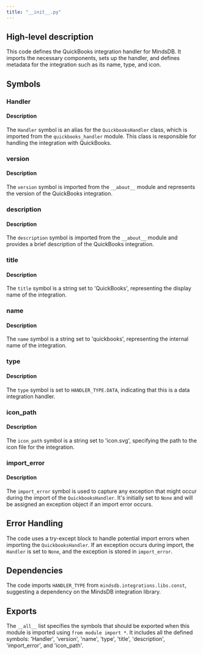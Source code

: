 ```yaml
---
title: "__init__.py"
---
```


## High-level description
This code defines the QuickBooks integration handler for MindsDB. It imports the necessary components, sets up the handler, and defines metadata for the integration such as its name, type, and icon.

## Symbols

### Handler
#### Description
The `Handler` symbol is an alias for the `QuickbooksHandler` class, which is imported from the `quickbooks_handler` module. This class is responsible for handling the integration with QuickBooks.

### version
#### Description
The `version` symbol is imported from the `__about__` module and represents the version of the QuickBooks integration.

### description
#### Description
The `description` symbol is imported from the `__about__` module and provides a brief description of the QuickBooks integration.

### title
#### Description
The `title` symbol is a string set to 'QuickBooks', representing the display name of the integration.

### name
#### Description
The `name` symbol is a string set to 'quickbooks', representing the internal name of the integration.

### type
#### Description
The `type` symbol is set to `HANDLER_TYPE.DATA`, indicating that this is a data integration handler.

### icon_path
#### Description
The `icon_path` symbol is a string set to 'icon.svg', specifying the path to the icon file for the integration.

### import_error
#### Description
The `import_error` symbol is used to capture any exception that might occur during the import of the `QuickbooksHandler`. It's initially set to `None` and will be assigned an exception object if an import error occurs.

## Error Handling
The code uses a try-except block to handle potential import errors when importing the `QuickbooksHandler`. If an exception occurs during import, the `Handler` is set to `None`, and the exception is stored in `import_error`.

## Dependencies
The code imports `HANDLER_TYPE` from `mindsdb.integrations.libs.const`, suggesting a dependency on the MindsDB integration library.

## Exports
The `__all__` list specifies the symbols that should be exported when this module is imported using `from module import *`. It includes all the defined symbols: 'Handler', 'version', 'name', 'type', 'title', 'description', 'import_error', and 'icon_path'.